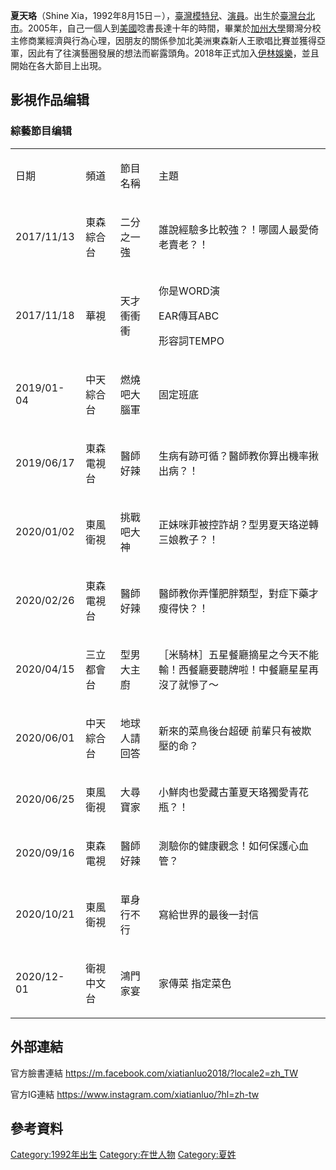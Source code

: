 {{BLP unsourced|time=2020-08-09T16:49:49+00:00}}

{{noteTA
| T = 夏天珞
| G1 = 姓氏
}}
{{藝人
| 名字 = <font size = 4>'''夏天珞'''</font>
| 暱稱 = 夏凱爾 伊林霍建華
| 類型 = 男演員
| 羅馬拼音 = Xia Tian Luo
| 國籍 = {{ROC}}
| 出生日期 = {{Birth_date_and_age|1992|08|15}}
| 出生地點 = {{TWN}}[[台北市|台北市]]
| 職業 = [[模特兒|模特兒]]、[[演員|演員]]
| 語言 = [[國語|國語]]、[[英語|英語]]
| 教育程度 = [[加州大學爾灣分校|加州大學爾灣分校]]
| 活躍年代 = 2018年－至今
| 經紀公司 = [[伊林娛樂|伊林娛樂]]
| 網站 = https://www.eelin.com.tw/Artist/Men/362
| 圖片 = 
}}

'''夏天珞'''（Shine Xia，1992年8月15日－），[[臺灣|臺灣]][[模特兒|模特兒]]、[[演員|演員]]。出生於[[臺灣|臺灣]][[高雄市|台北市]]。2005年，自己一個人到[[美國|美國]]唸書長達十年的時間，畢業於[[加州大學|加州大學]]爾灣分校主修商業經濟與行為心理，因朋友的關係參加北美洲東森新人王歌唱比賽並獲得亞軍，因此有了往演藝圈發展的想法而嶄露頭角。2018年正式加入[[伊林娛樂|伊林娛樂]]，並且開始在各大節目上出現。

== 影視作品编辑 ==

=== 綜藝節目编辑 ===
{| class="wikitable"
|+
|日期
|頻道
|節目名稱
|主題
|-
|2017/11/13
|東森綜合台
|二分之一強
|誰說經驗多比較強？！哪國人最愛倚老賣老？！
|-
|2017/11/18
|華視
|天才衝衝衝
|你是WORD演 

EAR傳耳ABC 

形容詞TEMPO
|-
|2019/01-04
|中天綜合台
|燃燒吧大腦軍
|固定班底
|-
|2019/06/17
|東森電視台
|醫師好辣
|生病有跡可循？醫師教你算出機率揪出病？！
|-
|2020/01/02
|東風衛視
|挑戰吧大神
|正妹咪菲被控詐胡？型男夏天珞逆轉三娘教子？！
|-
|2020/02/26
|東森電視台
|醫師好辣
|醫師教你弄懂肥胖類型，對症下藥才瘦得快？！
|-
|2020/04/15
|三立都會台
|型男大主廚
|［米騎林］五星餐廳摘星之今天不能輸！西餐廳要聽牌啦！中餐廳星星再沒了就慘了～
|-
|2020/06/01
|中天綜合台
|地球人請回答
|新來的菜鳥後台超硬 前輩只有被欺壓的命？
|-
|2020/06/25
|東風衛視
|大尋寶家
|小鮮肉也愛藏古董夏天珞獨愛青花瓶？！
|-
|2020/09/16
|東森電視
|醫師好辣
|測驗你的健康觀念！如何保護心血管？
|-
|2020/10/21
|東風衛視
|單身行不行
|寫給世界的最後一封信
|-
|2020/12-01
|衛視中文台
|鴻門家宴
|家傳菜 指定菜色
|}

== 外部連結 ==

官方臉書連結 https://m.facebook.com/xiatianluo2018/?locale2=zh_TW

官方IG連結
https://www.instagram.com/xiatianluo/?hl=zh-tw

== 參考資料 ==
{{reflist}}

[[Category:1992年出生|Category:1992年出生]]
[[Category:在世人物|Category:在世人物]]
[[Category:夏姓|Category:夏姓]]